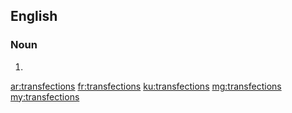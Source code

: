 ==English==

===Noun===
{{head|en|plural}}

# {{plural of|transfection|lang=en}}

[[ar:transfections]]
[[fr:transfections]]
[[ku:transfections]]
[[mg:transfections]]
[[my:transfections]]